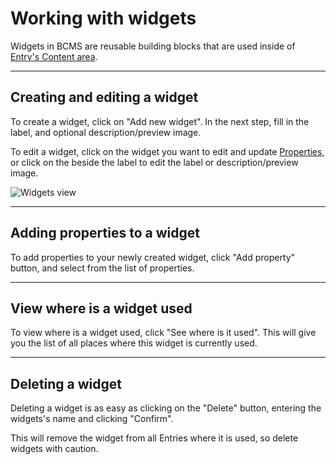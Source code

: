 
# Working with widgets

Widgets in BCMS are reusable building blocks that are used inside of [Entry's Content area](/inside-bcms/entries).

---

## Creating and editing a widget

To create a widget, click on "Add new widget". In the next step, fill in the label, and optional description/preview image.

To edit a widget, click on the widget you want to edit and update [Properties](/inside-bcms/properties), or click on the <Pen /> beside the label to edit the label or description/preview image.

<Image
  src={widgetsMain}
  alt="Widgets view"
  className="h-auto w-full"
  unoptimized
/>

---

## Adding properties to a widget

To add properties to your newly created widget, click "Add property" button, and select from the list of properties.

---

## View where is a widget used

To view where is a widget used, click "See where is it used". This will give you the list of all places where this widget is currently used.

---

## Deleting a widget

Deleting a widget is as easy as clicking on the "Delete" button, entering the widgets's name and clicking "Confirm".

<Note>
  This will remove the widget from all Entries where it is used, so delete widgets with caution.
</Note>
